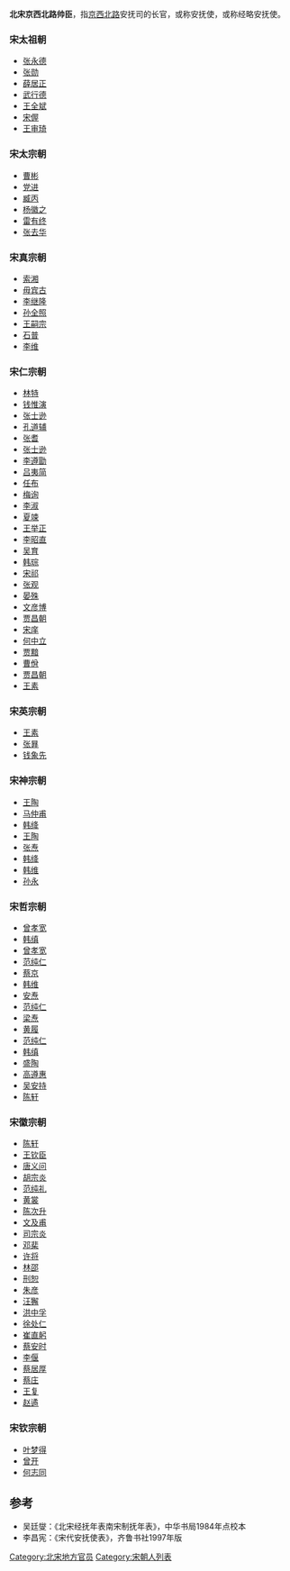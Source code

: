 '''北宋京西北路帅臣'''，指[[京西北路|京西北路]]安抚司的长官，或称安抚使，或称经略安抚使。

===宋太祖朝===
*[[张永德|张永德]]
*[[张勋|张勋]]
*[[薛居正|薛居正]]
*[[武行德|武行德]]
*[[王全斌|王全斌]]
*[[宋偓|宋偓]]
*[[王审琦|王审琦]]
===宋太宗朝===
*[[曹彬|曹彬]]
*[[党进|党进]]
*[[臧丙|臧丙]]
*[[杨徽之|杨徽之]]
*[[雷有终|雷有终]]
*[[张去华|张去华]]
===宋真宗朝===
*[[索湘|索湘]]
*[[毋宾古|毋宾古]]
*[[李继隆|李继隆]]
*[[孙全照|孙全照]]
*[[王嗣宗|王嗣宗]]
*[[石普|石普]]
*[[李维|李维]]
===宋仁宗朝===
*[[林特_(北宋)|林特]]
*[[钱惟演|钱惟演]]
*[[张士逊|张士逊]]
*[[孔道辅|孔道辅]]
*[[张耆|张耆]]
*[[张士逊|张士逊]]
*[[李遵勖|李遵勖]]
*[[吕夷简|吕夷简]]
*[[任布|任布]]
*[[梅询|梅询]]
*[[李淑|李淑]]
*[[夏竦|夏竦]]
*[[王举正|王举正]]
*[[李昭直|李昭直]]
*[[吴育|吴育]]
*[[韩琮|韩琮]]
*[[宋祁|宋祁]]
*[[张观|张观]]
*[[晏殊|晏殊]]
*[[文彦博|文彦博]]
*[[贾昌朝|贾昌朝]]
*[[宋庠|宋庠]]
*[[何中立|何中立]]
*[[贾黯|贾黯]]
*[[曹佾|曹佾]]
*[[贾昌朝|贾昌朝]]
*[[王素|王素]]
===宋英宗朝===
*[[王素|王素]]
*[[张昪|张昪]]
*[[钱象先|钱象先]]
===宋神宗朝===
*[[王陶|王陶]]
*[[马仲甫|马仲甫]]
*[[韩绛|韩绛]]
*[[王陶|王陶]]
*[[张焘|张焘]]
*[[韩绛|韩绛]]
*[[韩维|韩维]]
*[[孙永|孙永]]
===宋哲宗朝===
*[[曾孝宽|曾孝宽]]
*[[韩缜|韩缜]]
*[[曾孝宽|曾孝宽]]
*[[范纯仁|范纯仁]]
*[[蔡京|蔡京]]
*[[韩维|韩维]]
*[[安焘|安焘]]
*[[范纯仁|范纯仁]]
*[[梁焘|梁焘]]
*[[黄履|黄履]]
*[[范纯仁|范纯仁]]
*[[韩缜|韩缜]]
*[[盛陶|盛陶]]
*[[高遵惠|高遵惠]]
*[[吴安持|吴安持]]
*[[陈轩|陈轩]]
===宋徽宗朝===
*[[陈轩|陈轩]]
*[[王钦臣|王钦臣]]
*[[唐义问|唐义问]]
*[[胡宗炎|胡宗炎]]
*[[范纯礼|范纯礼]]
*[[黄裳|黄裳]]
*[[陈次升|陈次升]]
*[[文及甫|文及甫]]
*[[司宗炎|司宗炎]]
*[[邓棐|邓棐]]
*[[许将|许将]]
*[[林邵|林邵]]
*[[刑恕|刑恕]]
*[[朱彦|朱彦]]
*[[汪獬|汪獬]]
*[[洪中孚|洪中孚]]
*[[徐处仁|徐处仁]]
*[[崔直躬|崔直躬]]
*[[蔡安时|蔡安时]]
*[[李偃|李偃]]
*[[蔡居厚|蔡居厚]]
*[[蔡庄|蔡庄]]
*[[王复|王复]]
*[[赵遹|赵遹]]
===宋钦宗朝===
*[[叶梦得|叶梦得]]
*[[曾开|曾开]]
*[[何志同|何志同]]
==参考==
*吴廷燮：《北宋经抚年表南宋制抚年表》，中华书局1984年点校本
*李昌宪：《宋代安抚使表》，齐鲁书社1997年版

[[Category:北宋地方官员|Category:北宋地方官员]]
[[Category:宋朝人列表|Category:宋朝人列表]]